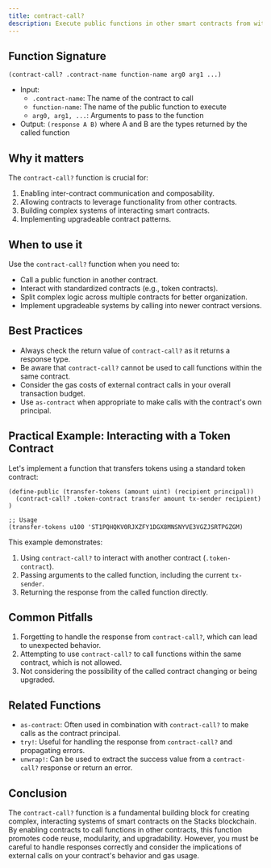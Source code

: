 ```yaml
---
title: contract-call?
description: Execute public functions in other smart contracts from within a Clarity smart contract.
---
```


## Function Signature

```clarity
(contract-call? .contract-name function-name arg0 arg1 ...)
```

- Input: 
  - `.contract-name`: The name of the contract to call
  - `function-name`: The name of the public function to execute
  - `arg0, arg1, ...`: Arguments to pass to the function
- Output: `(response A B)` where A and B are the types returned by the called function

## Why it matters

The `contract-call?` function is crucial for:

1. Enabling inter-contract communication and composability.
2. Allowing contracts to leverage functionality from other contracts.
3. Building complex systems of interacting smart contracts.
4. Implementing upgradeable contract patterns.

## When to use it

Use the `contract-call?` function when you need to:

- Call a public function in another contract.
- Interact with standardized contracts (e.g., token contracts).
- Split complex logic across multiple contracts for better organization.
- Implement upgradeable systems by calling into newer contract versions.

## Best Practices

- Always check the return value of `contract-call?` as it returns a response type.
- Be aware that `contract-call?` cannot be used to call functions within the same contract.
- Consider the gas costs of external contract calls in your overall transaction budget.
- Use `as-contract` when appropriate to make calls with the contract's own principal.

## Practical Example: Interacting with a Token Contract

Let's implement a function that transfers tokens using a standard token contract:

```clarity
(define-public (transfer-tokens (amount uint) (recipient principal))
  (contract-call? .token-contract transfer amount tx-sender recipient)
)

;; Usage
(transfer-tokens u100 'ST1PQHQKV0RJXZFY1DGX8MNSNYVE3VGZJSRTPGZGM)
```

This example demonstrates:
1. Using `contract-call?` to interact with another contract (`.token-contract`).
2. Passing arguments to the called function, including the current `tx-sender`.
3. Returning the response from the called function directly.

## Common Pitfalls

1. Forgetting to handle the response from `contract-call?`, which can lead to unexpected behavior.
2. Attempting to use `contract-call?` to call functions within the same contract, which is not allowed.
3. Not considering the possibility of the called contract changing or being upgraded.

## Related Functions

- `as-contract`: Often used in combination with `contract-call?` to make calls as the contract principal.
- `try!`: Useful for handling the response from `contract-call?` and propagating errors.
- `unwrap!`: Can be used to extract the success value from a `contract-call?` response or return an error.

## Conclusion

The `contract-call?` function is a fundamental building block for creating complex, interacting systems of smart contracts on the Stacks blockchain. By enabling contracts to call functions in other contracts, this function promotes code reuse, modularity, and upgradability. However, you must be careful to handle responses correctly and consider the implications of external calls on your contract's behavior and gas usage.
